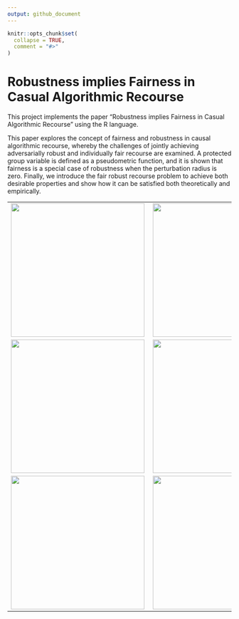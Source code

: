 ```yaml
---
output: github_document
---
```


<!-- README.md is generated from README.Rmd. Please edit that file -->

```r
knitr::opts_chunk$set(
  collapse = TRUE,
  comment = "#>"
)
```

# Robustness implies Fairness in Casual Algorithmic Recourse

This project implements the paper "Robustness implies Fairness in Casual Algorithmic Recourse" using the R language. 

This paper explores the concept of fairness and robustness in causal algorithmic recourse, whereby the challenges of jointly achieving adversarially robust and individually fair recourse are examined.
A protected group variable is defined as a pseudometric function, and it is shown that fairness is a special case of robustness when the perturbation radius is zero. 
Finally, we introduce the fair robust recourse problem to achieve both desirable properties and show how it can be satisfied both theoretically and empirically.

<table>
  <tr>    
  <td>
  <a>
  <img src="images/110: SCM:LIN__label:LIN__w:unaware__b:0_h:GLM_l:unaware_delta:1.svg" width="300" align="left" />
  </a>
  </td>
  <td>
  <a>
  <img src="images/111: SCM:ANM__label:LIN__w:unaware__b:0_h:GLM_l:unaware_delta:1.svg" width="300" align="left" />
  </a>
  </td>
  <td>
  <a>
  <img src="images/112: SCM:LIN__label:LIN__w:unaware__b:0_h:GBM_l:unaware_delta:1.svg" width="300" align="left" />
  </a>
  </td>
  </tr>
  <tr>    
  <td>
  <a>
  <img src="images/113: SCM:ANM__label:LIN__w:unaware__b:0_h:GBM_l:unaware_delta:1.svg" width="300" align="left" />
  </a>
  </td>
  <td>
  <a>
  <img src="images/114: SCM:LIN__label:LIN__w:unaware__b:0_h:SVM_l:unaware_delta:1.svg" width="300" align="left" />
  </a>
  </td>
  <td>
  <a>
  <img src="images/115: SCM:ANM__label:LIN__w:unaware__b:0_h:SVM_l:unaware_delta:1.svg" width="300" align="left" />
  </a>
  </td>
  </tr>
    <tr>    
  <td>
  <a>
  <img src="images/116: SCM:LIN__label:NLM__w:unaware__b:2_h:GBM_l:unaware_delta:1.svg" width="300" align="left" />
  </a>
  </td>
  <td>
  <a>
  <img src="images/117: SCM:ANM__label:NLM__w:unaware__b:2_h:GBM_l:unaware_delta:1.svg" width="300" align="left" />
  </a>
  </td>
  <td>
  <a>
  <img src="images/118: SCM:LIN__label:NLM__w:unaware__b:2_h:SVM_l:unaware_delta:1.svg" width="300" align="left" />
  </a>
  </td>
  </tr>
</table>